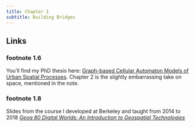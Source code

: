 ```yaml
---
title: Chapter 1
subtitle: Building Bridges
---
```


## Links 
### footnote 1.6 
You'll find my PhD thesis here: [Graph-based Cellular Automaton Models of Urban Spatial Processes](https://southosullivan.com/phd/). Chapter 2 is the slightly embarrassing take on space, mentioned in the note.

### footnote 1.8 
Slides from the course I developed at Berkeley and taught from 2014 to 2018 [_Geog 80 Digital Worlds: An Introduction to Geospatial Technologies_](https://southosullivan.com/geog80/)</li>

